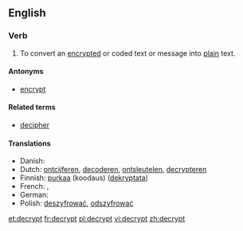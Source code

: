 ==English==

===Verb===
{{en-verb}}

# To convert an [[encrypt]]ed or coded text or message into [[plain]] text.

====Antonyms====
* [[encrypt]]

====Related terms====
* [[decipher]]

====Translations====
{{trans-top|to convert to plain text}}
* Danish: {{t|da|dekryptere}}
* Dutch: [[ontcijferen]], [[decoderen]], [[ontsleutelen]], [[decrypteren]]
* Finnish: [[purkaa]] (koodaus) ([[dekryptata]])
* French: {{t+|fr|décrypter}}, {{t+|fr|déchiffrer}}
* German: {{t-|de|entschlüsseln}}
* Polish: [[deszyfrować]], [[odszyfrować]]
{{trans-mid}}
{{trans-bottom}}

[[et:decrypt]]
[[fr:decrypt]]
[[pl:decrypt]]
[[vi:decrypt]]
[[zh:decrypt]]